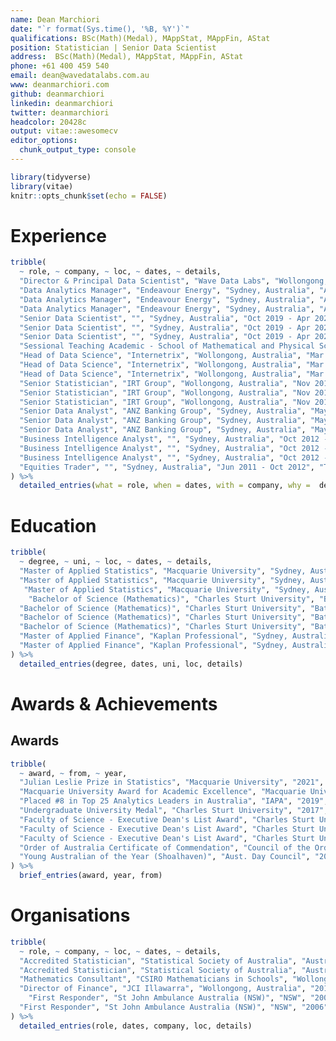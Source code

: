 ```yaml
---
name: Dean Marchiori
date: "`r format(Sys.time(), '%B, %Y')`"
qualifications: BSc(Math)(Medal), MAppStat, MAppFin, AStat
position: Statistician | Senior Data Scientist
address:  BSc(Math)(Medal), MAppStat, MAppFin, AStat
phone: +61 400 459 540  
email: dean@wavedatalabs.com.au
www: deanmarchiori.com   
github: deanmarchiori
linkedin: deanmarchiori
twitter: deanmarchiori
headcolor: 20428c
output: vitae::awesomecv
editor_options: 
  chunk_output_type: console
---
```


```r
library(tidyverse)
library(vitae)
knitr::opts_chunk$set(echo = FALSE)
```


# Experience
```r
tribble(
  ~ role, ~ company, ~ loc, ~ dates, ~ details,
  "Director & Principal Data Scientist", "Wave Data Labs", "Wollongong, Australia", "May 2023 - Present", "Independent consultant and contractor in data science",
  "Data Analytics Manager", "Endeavour Energy", "Sydney, Australia", "Apr 2021 - May 2023", "Established and managed Endeavour's first Data Science team",
  "Data Analytics Manager", "Endeavour Energy", "Sydney, Australia", "Apr 2021 - May 2023", "Bushfire and vegetation risk modelling",
  "Data Analytics Manager", "Endeavour Energy", "Sydney, Australia", "Apr 2021 - May 2023", "Airborne LiDAR & geospatial analysis",
  "Senior Data Scientist", "", "Sydney, Australia", "Oct 2019 - Apr 2021", "Bush fire risk modelling on the electricity grid",
  "Senior Data Scientist", "", "Sydney, Australia", "Oct 2019 - Apr 2021", "Vegetation management optimisation and risk modelling",
  "Senior Data Scientist", "", "Sydney, Australia", "Oct 2019 - Apr 2021", "Developed time series models for weather anomaly detection across the network.",
  "Sessional Teaching Academic - School of Mathematical and Physical Sciences", "Macquarie University", "Sydney, Australia", "Feb 2022 - Present", "Casual instructor in Mathematics & Statistics",
  "Head of Data Science", "Internetrix", "Wollongong, Australia", "Mar 2018 - Oct 2019", "Led 2 x major research projects with the University of Wollongong SMART Infrastructure Facility",
  "Head of Data Science", "Internetrix", "Wollongong, Australia", "Mar 2018 - Oct 2019", "Product development of real time anomaly detection software",
  "Head of Data Science", "Internetrix", "Wollongong, Australia", "Mar 2018 - Oct 2019", "Advanced statistical modelling and consulting",
  "Senior Statistician", "IRT Group", "Wollongong, Australia", "Nov 2016 - Mar 2018", "Unsupervised ML / Clustering / Segmentation",
  "Senior Statistician", "IRT Group", "Wollongong, Australia", "Nov 2016 - Mar 2018", "Queuing Simulation & Wait-Time Optimisation",
  "Senior Statistician", "IRT Group", "Wollongong, Australia", "Nov 2016 - Mar 2018", "Experimental Design & AB Testing",
  "Senior Data Analyst", "ANZ Banking Group", "Sydney, Australia", "May 2014 - Oct 2016", "Advanced statistical modelling",
  "Senior Data Analyst", "ANZ Banking Group", "Sydney, Australia", "May 2014 - Oct 2016", "Built marketing campaign analysis apps (Shiny)",
  "Senior Data Analyst", "ANZ Banking Group", "Sydney, Australia", "May 2014 - Oct 2016", "Programming in R, SAS, SQL",
  "Business Intelligence Analyst", "", "Sydney, Australia", "Oct 2012 - May 2014", "Designed call centre and queuing optimisation methods",
  "Business Intelligence Analyst", "", "Sydney, Australia", "Oct 2012 - May 2014", "Completed time series analysis",
  "Business Intelligence Analyst", "", "Sydney, Australia", "Oct 2012 - May 2014", "Implemented major telecommunications technology project",
  "Equities Trader", "", "Sydney, Australia", "Jun 2011 - Oct 2012", "Trading domestic and international equities, warrants, managed funds",
) %>% 
  detailed_entries(what = role, when = dates, with = company, why =  details)
```


# Education
```r
tribble(
  ~ degree, ~ uni, ~ loc, ~ dates, ~ details,
  "Master of Applied Statistics", "Macquarie University", "Sydney, Australia", "2020 - 2021", "GPA of 6.87 out of 7",
  "Master of Applied Statistics", "Macquarie University", "Sydney, Australia", "2020 - 2021", "Awarded Macquarie University Award for Academic Excellence",
   "Master of Applied Statistics", "Macquarie University", "Sydney, Australia", "2020 - 2021", "Awarded Julian Leslie Prize in Statistics",
    "Bachelor of Science (Mathematics)", "Charles Sturt University", "Bathurst, Australia", "2013 - 2017", "GPA of 6.87 out of 7",
  "Bachelor of Science (Mathematics)", "Charles Sturt University", "Bathurst, Australia", "2013 - 2017", "Awarded Undergraduate University Medial",
  "Bachelor of Science (Mathematics)", "Charles Sturt University", "Bathurst, Australia", "2013 - 2017", "Mathematics Major",
  "Bachelor of Science (Mathematics)", "Charles Sturt University", "Bathurst, Australia", "2013 - 2017", "Statistics Minor",
  "Master of Applied Finance", "Kaplan Professional", "Sydney, Australia", "2010 - 2013", "Major in Financial Markets and Trading",
  "Master of Applied Finance", "Kaplan Professional", "Sydney, Australia", "2010 - 2013", "Graduated with Distinction"
) %>% 
  detailed_entries(degree, dates, uni, loc, details)
```

# Awards & Achievements
## Awards
```r
tribble(
  ~ award, ~ from, ~ year,
  "Julian Leslie Prize in Statistics", "Macquarie University", "2021",
  "Macquarie University Award for Academic Excellence", "Macquarie University", "2021",
  "Placed #8 in Top 25 Analytics Leaders in Australia", "IAPA", "2019",
  "Undergraduate University Medal", "Charles Sturt University", "2017",
  "Faculty of Science - Executive Dean's List Award", "Charles Sturt University", "2017",
  "Faculty of Science - Executive Dean's List Award", "Charles Sturt University", "2016",
  "Faculty of Science - Executive Dean's List Award", "Charles Sturt University", "2015",
  "Order of Australia Certificate of Commendation", "Council of the Order of Australia", "2005",
  "Young Australian of the Year (Shoalhaven)", "Aust. Day Council", "2005"
) %>%
  brief_entries(award, year, from)
```


# Organisations   
```r
tribble(
  ~ role, ~ company, ~ loc, ~ dates, ~ details,
  "Accredited Statistician", "Statistical Society of Australia", "Australia", "2020", "Holds the 'Accredited Statistician' professional accreditation",
  "Accredited Statistician", "Statistical Society of Australia", "Australia", "2020", "Co-Chair - Statistical Computing and Graphics",
  "Mathematics Consultant", "CSIRO Mathematicians in Schools", "Wollongong, Australia", "2015", "Implemented intro coding/robotics program (EDISON) & basic maths for primary schools students.",
  "Director of Finance", "JCI Illawarra", "Wollongong, Australia", "2011", "Co-Launched JCI MentorMe mentoring program",
    "First Responder", "St John Ambulance Australia (NSW)", "NSW", "2006", "Over 500hrs as front line first responder to medical emergencies",
  "First Responder", "St John Ambulance Australia (NSW)", "NSW", "2006", "Received Order of Australia Commendation and Young Australian of the Year Award (Shoalhaven)",
) %>% 
  detailed_entries(role, dates, company, loc, details)
```